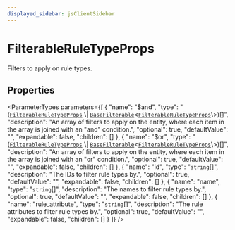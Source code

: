 ```yaml
---
displayed_sidebar: jsClientSidebar
---
```



# FilterableRuleTypeProps

Filters to apply on rule types.

## Properties

<ParameterTypes parameters={[
  {
    "name": "$and",
    "type": "([`FilterableRuleTypeProps`](internal.internal-1.PricingTypes.FilterableRuleTypeProps.mdx) \\| [`BaseFilterable`](../../DAL/interfaces/internal.internal-1.DAL.BaseFilterable.mdx)<[`FilterableRuleTypeProps`](internal.internal-1.PricingTypes.FilterableRuleTypeProps.mdx)\\>)[]",
    "description": "An array of filters to apply on the entity, where each item in the array is joined with an \"and\" condition.",
    "optional": true,
    "defaultValue": "",
    "expandable": false,
    "children": []
  },
  {
    "name": "$or",
    "type": "([`FilterableRuleTypeProps`](internal.internal-1.PricingTypes.FilterableRuleTypeProps.mdx) \\| [`BaseFilterable`](../../DAL/interfaces/internal.internal-1.DAL.BaseFilterable.mdx)<[`FilterableRuleTypeProps`](internal.internal-1.PricingTypes.FilterableRuleTypeProps.mdx)\\>)[]",
    "description": "An array of filters to apply on the entity, where each item in the array is joined with an \"or\" condition.",
    "optional": true,
    "defaultValue": "",
    "expandable": false,
    "children": []
  },
  {
    "name": "id",
    "type": "`string`[]",
    "description": "The IDs to filter rule types by.",
    "optional": true,
    "defaultValue": "",
    "expandable": false,
    "children": []
  },
  {
    "name": "name",
    "type": "`string`[]",
    "description": "The names to filter rule types by.",
    "optional": true,
    "defaultValue": "",
    "expandable": false,
    "children": []
  },
  {
    "name": "rule_attribute",
    "type": "`string`[]",
    "description": "The rule attributes to filter rule types by.",
    "optional": true,
    "defaultValue": "",
    "expandable": false,
    "children": []
  }
]} />
